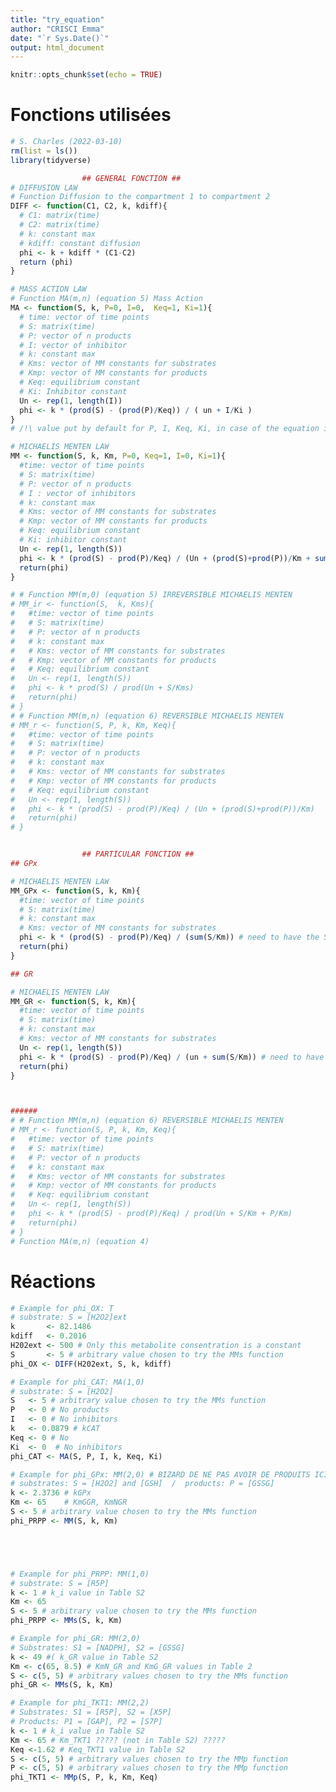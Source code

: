 ```yaml
---
title: "try_equation"
author: "CRISCI Emma"
date: "`r Sys.Date()`"
output: html_document
---
```


```r
knitr::opts_chunk$set(echo = TRUE)
```


# Fonctions utilisées
```r
# S. Charles (2022-03-10)
rm(list = ls())
library(tidyverse)

                ## GENERAL FONCTION ##
# DIFFUSION LAW
# Function Diffusion to the compartment 1 to compartment 2
DIFF <- function(C1, C2, k, kdiff){
  # C1: matrix(time)
  # C2: matrix(time)
  # k: constant max
  # kdiff: constant diffusion
  phi <- k + kdiff * (C1-C2)
  return (phi)
}

# MASS ACTION LAW
# Function MA(m,n) (equation 5) Mass Action
MA <- function(S, k, P=0, I=0,  Keq=1, Ki=1){
  # time: vector of time points
  # S: matrix(time)
  # P: vector of n products
  # I: vector of inhibitor
  # k: constant max
  # Kms: vector of MM constants for substrates
  # Kmp: vector of MM constants for products
  # Keq: equilibrium constant
  # Ki: Inhibitor constant
  Un <- rep(1, length(I))
  phi <- k * (prod(S) - (prod(P)/Keq)) / ( un + I/Ki )
}
# /!\ value put by default for P, I, Keq, Ki, in case of the equation is not reversible and has no inhibitors

# MICHAELIS MENTEN LAW
MM <- function(S, k, Km, P=0, Keq=1, I=0, Ki=1){
  #time: vector of time points
  # S: matrix(time)
  # P: vector of n products
  # I : vector of inhibitors
  # k: constant max
  # Kms: vector of MM constants for substrates
  # Kmp: vector of MM constants for products
  # Keq: equilibrium constant
  # Ki: inhibitor constant
  Un <- rep(1, length(S))
  phi <- k * (prod(S) - prod(P)/Keq) / (Un + (prod(S)+prod(P))/Km + sum(I)/Ki)
  return(phi)
}

# # Function MM(m,0) (equation 5) IRREVERSIBLE MICHAELIS MENTEN
# MM_ir <- function(S,  k, Kms){
#   #time: vector of time points
#   # S: matrix(time)
#   # P: vector of n products
#   # k: constant max
#   # Kms: vector of MM constants for substrates
#   # Kmp: vector of MM constants for products
#   # Keq: equilibrium constant
#   Un <- rep(1, length(S))
#   phi <- k * prod(S) / prod(Un + S/Kms)
#   return(phi)
# }
# # Function MM(m,n) (equation 6) REVERSIBLE MICHAELIS MENTEN
# MM_r <- function(S, P, k, Km, Keq){
#   #time: vector of time points
#   # S: matrix(time)
#   # P: vector of n products
#   # k: constant max
#   # Kms: vector of MM constants for substrates
#   # Kmp: vector of MM constants for products
#   # Keq: equilibrium constant
#   Un <- rep(1, length(S))
#   phi <- k * (prod(S) - prod(P)/Keq) / (Un + (prod(S)+prod(P))/Km)
#   return(phi)
# }


                ## PARTICULAR FONCTION ##
## GPx

# MICHAELIS MENTEN LAW
MM_GPx <- function(S, k, Km){
  #time: vector of time points
  # S: matrix(time)
  # k: constant max
  # Kms: vector of MM constants for substrates
  phi <- k * (prod(S) - prod(P)/Keq) / (sum(S/Km)) # need to have the S in the same order than Km
  return(phi)
}

## GR

# MICHAELIS MENTEN LAW
MM_GR <- function(S, k, Km){
  #time: vector of time points
  # S: matrix(time)
  # k: constant max
  # Kms: vector of MM constants for substrates
  Un <- rep(1, length(S))
  phi <- k * (prod(S) - prod(P)/Keq) / (un + sum(S/Km)) # need to have the S in the same order than Km
  return(phi)
}



######
# # Function MM(m,n) (equation 6) REVERSIBLE MICHAELIS MENTEN
# MM_r <- function(S, P, k, Km, Keq){
#   #time: vector of time points
#   # S: matrix(time)
#   # P: vector of n products
#   # k: constant max
#   # Kms: vector of MM constants for substrates
#   # Kmp: vector of MM constants for products
#   # Keq: equilibrium constant
#   Un <- rep(1, length(S))
#   phi <- k * (prod(S) - prod(P)/Keq) / prod(Un + S/Km + P/Km)
#   return(phi)
# }
# Function MA(m,n) (equation 4)
```




# Réactions
```r
# Example for phi_OX: T
# substrate: S = [H2O2]ext
k       <- 82.1486
kdiff   <- 0.2016
H202ext <- 500 # Only this metabolite consentration is a constant
S       <- 5 # arbitrary value chosen to try the MMs function
phi_OX <- DIFF(H202ext, S, k, kdiff)

# Example for phi_CAT: MA(1,0)
# substrate: S = [H2O2]
S   <- 5 # arbitrary value chosen to try the MMs function 
P   <- 0 # No products
I   <- 0 # No inhibitors
k   <- 0.0879 # kCAT
Keq <- 0 # No
Ki  <- 0  # No inhibitors
phi_CAT <- MA(S, P, I, k, Keq, Ki)

# Example for phi_GPx: MM(2,0) # BIZARD DE NE PAS AVOIR DE PRODUITS ICI
# substrates: S = [H2O2] and [GSH]  /  products: P = [GSSG] 
k <- 2.3736 # kGPx
Km <- 65    # KmGGR, KmNGR
S <- 5 # arbitrary value chosen to try the MMs function
phi_PRPP <- MM(S, k, Km)





# Example for phi_PRPP: MM(1,0)
# substrate: S = [R5P]
k <- 1 # k_i value in Table S2
Km <- 65
S <- 5 # arbitrary value chosen to try the MMs function
phi_PRPP <- MMs(S, k, Km)

# Example for phi_GR: MM(2,0)
# Substrates: S1 = [NADPH], S2 = [GSSG]
k <- 49 #( k_GR value in Table S2
Km <- c(65, 8.5) # KmN_GR and KmG_GR values in Table 2
S <- c(5, 5) # arbitrary values chosen to try the MMs function
phi_GR <- MMs(S, k, Km)

# Example for phi_TKT1: MM(2,2)
# Substrates: S1 = [R5P], S2 = [X5P]
# Products: P1 = [GAP], P2 = [S7P]
k <- 1 # k_i value in Table S2
Km <- 65 # Km_TKT1 ????? (not in Table S2) ?????
Keq <-1.62 # Keq_TKT1 value in Table S2
S <- c(5, 5) # arbitrary values chosen to try the MMp function
P <- c(5, 5) # arbitrary values chosen to try the MMp function
phi_TKT1 <- MMp(S, P, k, Km, Keq)
```

